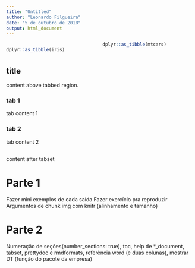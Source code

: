 ```yaml
---
title: "Untitled"
author: "Leonardo Filgueira"
date: "5 de outubro de 2018"
output: html_document
---
```

<style>
  .col2 {
    columns: 2 200px;         /* number of columns and width in pixels*/
    -webkit-columns: 2 200px; /* chrome, safari */
    -moz-columns: 2 200px;    /* firefox */
  }
</style>

<div class="col2">
```r
dplyr::as_tibble(iris)
```
```r
dplyr::as_tibble(mtcars)
```
</div>

## title {.tabset .tabset-fade}
content above tabbed region.

### tab 1 

tab content 1

### tab 2

tab content 2

##
 
content after tabset

# Parte 1

Fazer mini exemplos de cada saída
Fazer exercício pra reproduzir
Argumentos de chunk
img com knitr (alinhamento e tamanho)

# Parte 2

Numeração de seções(number_sections: true), toc, help de *_document, tabset, prettydoc e rmdformats, referência word (e duas colunas), mostrar DT (função do pacote da empresa)
